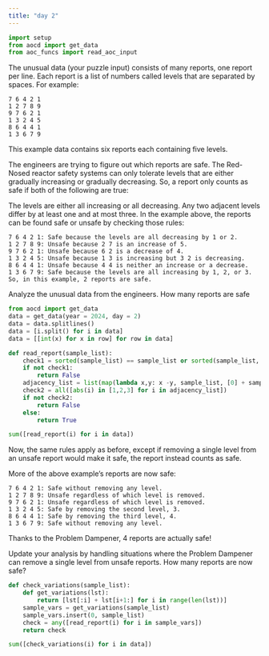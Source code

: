 ```yaml
---
title: "day 2"
---
```

```python
import setup
from aocd import get_data
from aoc_funcs import read_aoc_input
```

The unusual data (your puzzle input) consists of many reports, one report per line. Each report is a list of numbers called levels that are separated by spaces. For example:
```
7 6 4 2 1
1 2 7 8 9
9 7 6 2 1
1 3 2 4 5
8 6 4 4 1
1 3 6 7 9
```
This example data contains six reports each containing five levels.

The engineers are trying to figure out which reports are safe. The Red-Nosed reactor safety systems can only tolerate levels that are either gradually increasing or gradually decreasing. So, a report only counts as safe if both of the following are true:

The levels are either all increasing or all decreasing.
Any two adjacent levels differ by at least one and at most three.
In the example above, the reports can be found safe or unsafe by checking those rules:
```
7 6 4 2 1: Safe because the levels are all decreasing by 1 or 2.
1 2 7 8 9: Unsafe because 2 7 is an increase of 5.
9 7 6 2 1: Unsafe because 6 2 is a decrease of 4.
1 3 2 4 5: Unsafe because 1 3 is increasing but 3 2 is decreasing.
8 6 4 4 1: Unsafe because 4 4 is neither an increase or a decrease.
1 3 6 7 9: Safe because the levels are all increasing by 1, 2, or 3.
So, in this example, 2 reports are safe.
```
Analyze the unusual data from the engineers. How many reports are safe

```python
from aocd import get_data
data = get_data(year = 2024, day = 2)
data = data.splitlines()
data = [i.split() for i in data]
data = [[int(x) for x in row] for row in data]

def read_report(sample_list):
    check1 = sorted(sample_list) == sample_list or sorted(sample_list, reverse = True) == sample_list
    if not check1:
        return False
    adjacency_list = list(map(lambda x,y: x -y, sample_list, [0] + sample_list[:-1]))[1:]
    check2 = all([abs(i) in [1,2,3] for i in adjacency_list])
    if not check2:
        return False
    else:
        return True

sum([read_report(i) for i in data])
```

Now, the same rules apply as before, except if removing a single level from an unsafe report would make it safe, the report instead counts as safe.

More of the above example's reports are now safe:
```
7 6 4 2 1: Safe without removing any level.
1 2 7 8 9: Unsafe regardless of which level is removed.
9 7 6 2 1: Unsafe regardless of which level is removed.
1 3 2 4 5: Safe by removing the second level, 3.
8 6 4 4 1: Safe by removing the third level, 4.
1 3 6 7 9: Safe without removing any level.
```
Thanks to the Problem Dampener, 4 reports are actually safe!

Update your analysis by handling situations where the Problem Dampener can remove a single level from unsafe reports. How many reports are now safe?

```python
def check_variations(sample_list):
    def get_variations(lst):
        return [lst[:i] + lst[i+1:] for i in range(len(lst))]
    sample_vars = get_variations(sample_list)
    sample_vars.insert(0, sample_list)
    check = any([read_report(i) for i in sample_vars])
    return check

sum([check_variations(i) for i in data])
```
